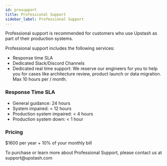 ```yaml
---
id: prosupport
title: Professional Support
sidebar_label: Professional Support
---
```


Professional support is recommended for customers who use Upstash as part of their production systems.

Professional support includes the following services:
- Response time SLA
- Dedicated Slack/Discord Channels
- Dedicated real time support: We reserve our engineers  for you to help you for cases like architecture review, product launch or data migration. Max 10 hours per / month. 


### Response Time SLA
- General guidance: 24 hours
- System impaired: < 12 hours
- Production system impaired: < 4 hours
- Production system down: < 1 hour


### Pricing

$1600 per year + 10% of your monthly bill

<Info>
To purchase or learn more about Professional Support, please contact us at support@upstash.com
</Info>
